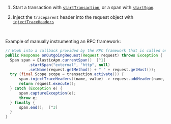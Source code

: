 


1. Start a transaction with [`startTransaction`](((apm-java-ref))/public-api.html#api-start-transaction),
    or a span with [`startSpan`](((apm-java-ref))/public-api.html#api-span-start-span).

1. Inject the `traceparent` header into the request object with
    [`injectTraceHeaders`](((apm-java-ref))/public-api.html#api-transaction-inject-trace-headers)

<br />

Example of manually instrumenting an RPC framework:

```java
// Hook into a callback provided by the RPC framework that is called on outgoing requests
public Response onOutgoingRequest(Request request) throws Exception {
  Span span = ElasticApm.currentSpan()  [^1]
          .startSpan("external", "http", null)
          .setName(request.getMethod() + " " + request.getHost());
  try (final Scope scope = transaction.activate()) {
      span.injectTraceHeaders((name, value) -> request.addHeader(name, value));  [^2]
      return request.execute();
  } catch (Exception e) {
      span.captureException(e);
      throw e;
  } finally {
      span.end();  [^3]
  }
}
```
[^1]: Create a span representing an external call
[^2]: Inject the `traceparent` header into the request object
[^3]: End the span

